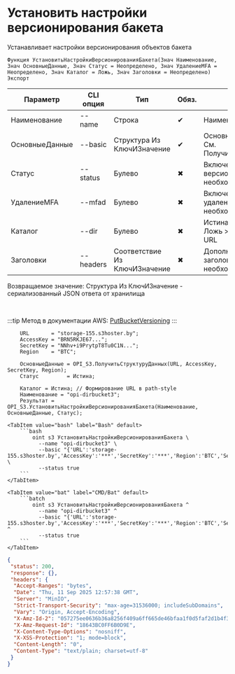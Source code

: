 ﻿---
sidebar_position: 10
description: Установить настройки версионирования бакета и другие функции для работы с S3 в Открытом пакете интеграций - бесплатной open-source библиотеке интеграций для 1С:Предприятие 8, OneScript и CLI
keywords: [1C, 1С, 1С:Предприятие, 1С:Предприятие 8.3, API, Интеграция, Сервисы, Обмен, OneScript, CLI, S3]
---


# Установить настройки версионирования бакета
 Устанавливает настройки версионирования объектов бакета



`Функция УстановитьНастройкиВерсионированияБакета(Знач Наименование, Знач ОсновныеДанные, Знач Статус = Неопределено, Знач УдалениеMFA = Неопределено, Знач Каталог = Ложь, Знач Заголовки = Неопределено) Экспорт`

  | Параметр | CLI опция | Тип | Обяз. | Назначение |
  |-|-|-|-|-|
  | Наименование | --name | Строка | &#x2714; | Наименование бакета |
  | ОсновныеДанные | --basic | Структура Из КлючИЗначение | &#x2714; | Основные данные запроса. См. ПолучитьСтруктуруДанных |
  | Статус | --status | Булево | &#x2716; | Включение и отключение версионирования, если необходимо |
  | УдалениеMFA | --mfad | Булево | &#x2716; | Включение и отключение удаления MFA, если необходимо |
  | Каталог | --dir | Булево | &#x2716; | Истина > Path style URL, Ложь > Virtual hosted style URL |
  | Заголовки | --headers | Соответствие Из КлючИЗначение | &#x2716; | Дополнительные заголовки запроса, если необходимо |

  
  Возвращаемое значение:   Структура Из КлючИЗначение - сериализованный JSON ответа от хранилища

<br/>

:::tip
Метод в документации AWS: [PutBucketVersioning](https://docs.aws.amazon.com/AmazonS3/latest/API/API_PutBucketVersioning.html)
:::
<br/>



```bsl title="Пример использования для 1С:Предприятие/OneScript"
    URL       = "storage-155.s3hoster.by";
    AccessKey = "BRN5RKJE67...";
    SecretKey = "NNhv+i9PrytpT8Tu0C1N...";
    Region    = "BTC";

    ОсновныеДанные = OPI_S3.ПолучитьСтруктуруДанных(URL, AccessKey, SecretKey, Region);
    Статус         = Истина;

    Каталог = Истина; // Формирование URL в path-style
    Наименование = "opi-dirbucket3";
    Результат = OPI_S3.УстановитьНастройкиВерсионированияБакета(Наименование, ОсновныеДанные, Статус);
```
    

 <Tabs>
  
    <TabItem value="bash" label="Bash" default>
        ```bash
            oint s3 УстановитьНастройкиВерсионированияБакета \
              --name "opi-dirbucket3" \
              --basic "{'URL':'storage-155.s3hoster.by','AccessKey':'***','SecretKey':'***','Region':'BTC','Service':'s3'}" \
              --status true
        ```
    </TabItem>
  
    <TabItem value="bat" label="CMD/Bat" default>
        ```batch
            oint s3 УстановитьНастройкиВерсионированияБакета ^
              --name "opi-dirbucket3" ^
              --basic "{'URL':'storage-155.s3hoster.by','AccessKey':'***','SecretKey':'***','Region':'BTC','Service':'s3'}" ^
              --status true
        ```
    </TabItem>
</Tabs>


```json title="Результат"
{
 "status": 200,
 "response": {},
 "headers": {
  "Accept-Ranges": "bytes",
  "Date": "Thu, 11 Sep 2025 12:57:38 GMT",
  "Server": "MinIO",
  "Strict-Transport-Security": "max-age=31536000; includeSubDomains",
  "Vary": "Origin, Accept-Encoding",
  "X-Amz-Id-2": "057275ee0636b36a8256f409a6ff665de46bfaa1f0d5faf2d1b4f312e55c34fa",
  "X-Amz-Request-Id": "18643BC0FF6B0D9E",
  "X-Content-Type-Options": "nosniff",
  "X-XSS-Protection": "1; mode=block",
  "Content-Length": "0",
  "Content-Type": "text/plain; charset=utf-8"
 }
}
```

